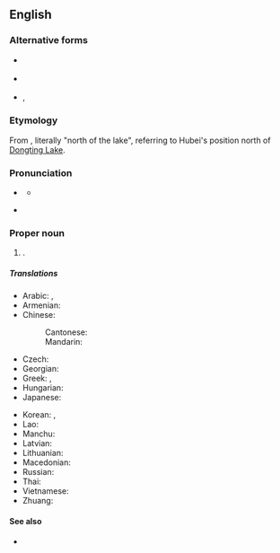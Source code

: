 ==English==
{{wikipedia}}

===Alternative forms===
* {{sense|historical|obsolete}} {{l|en|Hupeh}}
* {{q|abbreviation}} {{l|en|E}}
* {{q|from {{w|Wade–Giles}}}} {{l|en|Hu-pei}}, {{l|en|Hupei}}

===Etymology===
From {{bor|en|cmn|-}} {{zh-l|湖北}}, literally "north of the lake", referring to Hubei's position north of [[Dongting Lake]].

===Pronunciation===
* {{a|RP}} {{IPA|en|/ˈhuːˌbeɪ/|/ˌhuːˈbeɪ/}}
** {{audio|en|LL-Q1860 (eng)-Vealhurl-Hubei.wav|Audio (UK)}}
* {{a|GA}} {{IPA|en|/ˈhuˌbeɪ/|/ˌhuˈbeɪ/|/ˈhubaɪ/}}

===Proper noun===
{{en-proper noun}}

# {{place|en|province|in central|c/China|with its capital at [[Wuhan]]}}.

=====Translations=====
{{trans-top|province in central China}}
* Arabic: {{t|ar|خُوبِي|m|tr=ḵubī}}, {{t|ar|هُوبِي|m|tr=hubī}}
* Armenian: {{t|hy|Հուբեյ|sc=Armn}}
* Chinese:
*: Cantonese: {{t|yue|湖北|tr=wu4 bak1}}
*: Mandarin: {{t+|cmn|湖北|tr=Húběi|sc=Hani}}
* Czech: {{t|cs|Chu-pej}}
* Georgian: {{t|ka|ხუბეი}}
* Greek: {{t+|el|Χουμπέι|f}}, {{t|el|Χουπέι|f}}
* Hungarian: {{t|hu|Hupej}}
* Japanese: {{t+|ja|湖北|tr=こほく, Kohoku}}
{{trans-mid}}
* Korean: {{t|ko|^후베이}}, {{t|ko|호북}}
* Lao: {{t-needed|lo}}
* Manchu: {{t|mnc|ᡥᡡᠪᡝ}}
* Latvian: {{t|lv|Hubei}}
* Lithuanian: {{t|lt|Hubėjus}}
* Macedonian: {{t|mk|Хубеј}}
* Russian: {{t|ru|Хубэ́й|m}}
* Thai: {{t-needed|th}}
* Vietnamese: {{t|vi|Hồ Bắc}}
* Zhuang: {{t|za|Huzbwz}}
{{trans-bottom}}

====See also====
* {{l|en|Wuhan}}